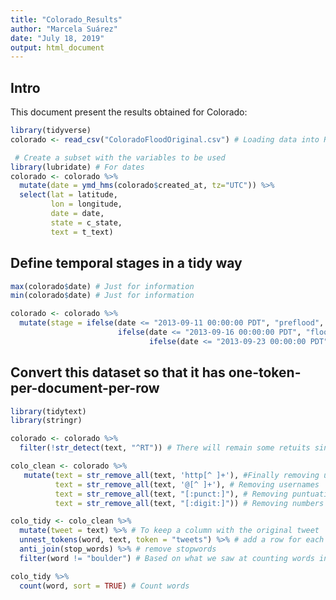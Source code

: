 ```yaml
---
title: "Colorado_Results"
author: "Marcela Suárez"
date: "July 18, 2019"
output: html_document
---
```


## Intro

This document present the results obtained for Colorado:

```r

library(tidyverse) 
colorado <- read_csv("ColoradoFloodOriginal.csv") # Loading data into R

 # Create a subset with the variables to be used
library(lubridate) # For dates
colorado <- colorado %>% 
  mutate(date = ymd_hms(colorado$created_at, tz="UTC")) %>% 
  select(lat = latitude, 
         lon = longitude, 
         date = date, 
         state = c_state,
         text = t_text)
```

##  Define temporal stages in a tidy way

```r

max(colorado$date) # Just for information
min(colorado$date) # Just for information

colorado <- colorado %>% 
  mutate(stage = ifelse(date <= "2013-09-11 00:00:00 PDT", "preflood",
                        ifelse(date <= "2013-09-16 00:00:00 PDT", "flood",
                               ifelse(date <= "2013-09-23 00:00:00 PDT", "immediate_aftermath", "postflood"))))

```

## Convert this dataset so that it has one-token-per-document-per-row

```r

library(tidytext)
library(stringr)

colorado <- colorado %>% 
  filter(!str_detect(text, "^RT")) # There will remain some retuits since those will be commented retweets (actually adding some info)
```

```r

colo_clean <- colorado %>% 
   mutate(text = str_remove_all(text, 'http[^ ]+'), #Finally removing urls in a nice way
          text = str_remove_all(text, '@[^ ]+'), # Removing usernames
          text = str_remove_all(text, "[:punct:]"), # Removing puntuation
          text = str_remove_all(text, "[:digit:]")) # Removing numbers
```

```r

colo_tidy <- colo_clean %>% 
  mutate(tweet = text) %>% # To keep a column with the original tweet
  unnest_tokens(word, text, token = "tweets") %>% # add a row for each token (word) and repeat the other information
  anti_join(stop_words) %>% # remove stopwords
  filter(word != "boulder") # Based on what we saw at counting words in the next line. Next two candidates are Im and boulderflood. TO CHECK LATER!

colo_tidy %>% 
  count(word, sort = TRUE) # Count words
```
```r

```


